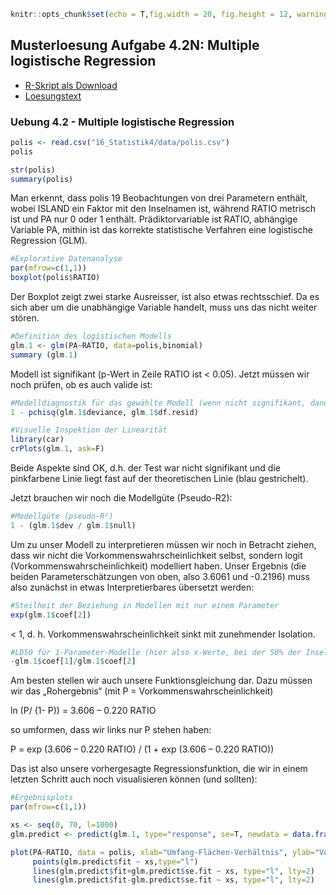 <!-- # --- -->
<!-- # title: "MSc. Research Methods - Statistikteil Loesung Aufgabe 4.2N 2019" -->
<!-- # author: "Juergen Dengler" -->
<!-- # output: -->
<!-- #   html_document: -->
<!-- #     df_print: paged -->
<!-- #   pdf_document: default -->
<!-- # --- -->

```r
knitr::opts_chunk$set(echo = T,fig.width = 20, fig.height = 12, warning = F, message = F, fig.pos = 'H',results = "show")
```

## Musterloesung Aufgabe 4.2N: Multiple logistische Regression

- [R-Skript als Download](16_Statistik4/RFiles/solution_stat4.2n.R)
- [Loesungstext](16_Statistik4/Statistik_Loesungstext_4.2N.pdf)



### Uebung 4.2 - Multiple logistische Regression

```r
polis <- read.csv("16_Statistik4/data/polis.csv")
polis

str(polis)
summary(polis)
```

Man erkennt, dass polis 19 Beobachtungen von drei Parametern enthält, wobei ISLAND ein Faktor mit den Inselnamen ist, während RATIO metrisch ist und PA nur 0 oder 1 enthält. Prädiktorvariable ist RATIO, abhängige Variable PA, mithin ist das korrekte statistische Verfahren eine logistische Regression (GLM).


```r
#Explorative Datenanalyse
par(mfrow=c(1,1))
boxplot(polis$RATIO)
```

Der Boxplot  zeigt zwei starke Ausreisser, ist also etwas rechtsschief. Da es sich aber um die unabhängige Variable handelt, muss uns das nicht weiter stören.


```r
#Definition des logistischen Modells
glm.1 <- glm(PA~RATIO, data=polis,binomial)
summary (glm.1)
```

Modell ist signifikant (p-Wert in Zeile RATIO ist < 0.05). Jetzt müssen wir noch prüfen, ob es auch valide ist:

```r
#Modelldiagnostik für das gewählte Modell (wenn nicht signifikant, dann OK)
1 - pchisq(glm.1$deviance, glm.1$df.resid)

#Visuelle Inspektion der Linearität
library(car)
crPlots(glm.1, ask=F)
```

Beide Aspekte sind OK, d.h. der Test war nicht signifikant und die pinkfarbene Linie liegt fast auf der theoretischen Linie (blau gestrichelt).

Jetzt brauchen wir noch die Modellgüte (Pseudo-R2):

```r
#Modellgüte (pseudo-R²)
1 - (glm.1$dev / glm.1$null)
```

Um zu unser Modell zu interpretieren müssen wir noch in Betracht ziehen, dass wir nicht die Vorkommenswahrscheinlichkeit selbst, sondern logit (Vorkommenswahrscheinlichkeit) modelliert haben. Unser Ergebnis (die beiden Parameterschätzungen von oben, also 3.6061 und -0.2196) muss also zunächst in etwas Interpretierbares übersetzt werden:

```r
#Steilheit der Beziehung in Modellen mit nur einem Parameter
exp(glm.1$coef[2])
```

< 1, d. h. Vorkommenswahrscheinlichkeit sinkt mit zunehmender Isolation.


```r
#LD50 für 1-Parameter-Modelle (hier also x-Werte, bei der 50% der Inseln besiedelt sind)
-glm.1$coef[1]/glm.1$coef[2]
```

Am besten stellen wir auch unsere Funktionsgleichung dar. Dazu müssen wir das „Rohergebnis“ (mit P = Vorkommenswahrscheinlichkeit)

ln (P/ (1- P)) = 3.606 – 0.220 RATIO

so umformen, dass wir links nur P stehen haben:

P = exp (3.606 – 0.220 RATIO) / (1 + exp (3.606 – 0.220 RATIO))

Das ist also unsere vorhergesagte Regressionsfunktion, die wir in einem letzten Schritt auch noch visualisieren können (und sollten):


```r
#Ergebnisplots
par(mfrow=c(1,1))

xs <- seq(0, 70, l=1000)
glm.predict <- predict(glm.1, type="response", se=T, newdata = data.frame(RATIO=xs))

plot(PA~RATIO, data = polis, xlab="Umfang-Flächen-Verhältnis", ylab="Vorkommenswahrscheinlichkeit",pch=16, col="red")
     points(glm.predict$fit ~ xs,type="l")
     lines(glm.predict$fit+glm.predict$se.fit ~ xs, type="l", lty=2)
     lines(glm.predict$fit-glm.predict$se.fit ~ xs, type="l", lty=2)

```

